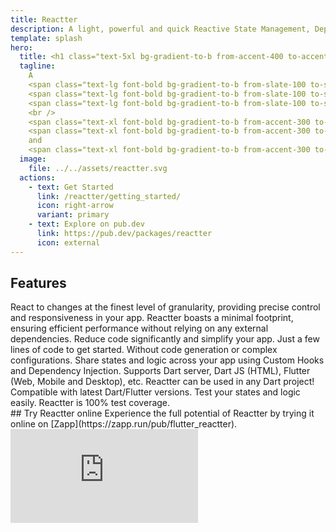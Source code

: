 ```yaml
---
title: Reactter
description: A light, powerful and quick Reactive State Management, Dependency Injection and Event handler.
template: splash
hero:
  title: <h1 class="text-5xl bg-gradient-to-b from-accent-400 to-accent-300 bg-clip-text text-transparent">Reactter</h1>
  tagline:
    A
    <span class="text-lg font-bold bg-gradient-to-b from-slate-100 to-slate-400 bg-clip-text text-transparent">lightweight</span>, 
    <span class="text-lg font-bold bg-gradient-to-b from-slate-100 to-slate-400 bg-clip-text text-transparent">powerful</span>, and
    <span class="text-lg font-bold bg-gradient-to-b from-slate-100 to-slate-400 bg-clip-text text-transparent">reactive</span>
    <br />
    <span class="text-xl font-bold bg-gradient-to-b from-accent-300 to-accent-200 bg-clip-text text-transparent">State Management</span>,
    <span class="text-xl font-bold bg-gradient-to-b from-accent-300 to-accent-200 bg-clip-text text-transparent">Dependency Injection</span>
    and
    <span class="text-xl font-bold bg-gradient-to-b from-accent-300 to-accent-200 bg-clip-text text-transparent">Event handler</span>.
  image:
    file: ../../assets/reactter.svg
  actions:
    - text: Get Started
      link: /reactter/getting_started/
      icon: right-arrow
      variant: primary
    - text: Explore on pub.dev
      link: https://pub.dev/packages/reactter
      icon: external
---
```



## Features

<CardGrid stagger>
  <Card title="Fine-grained reactivity" icon="rocket">
    React to changes at the finest level of granularity, providing precise
    control and responsiveness in your app.
  </Card>
  <Card title="Lightweight" icon="telegram">
    Reactter boasts a minimal footprint, ensuring efficient performance without
    relying on any external dependencies.
  </Card>
  <Card title="No Boilerplate" icon="seti:html">
    Reduce code significantly and simplify your app.
  </Card>
  <Card title="Easy to use" icon="star">
    Just a few lines of code to get started. Without code generation or complex
    configurations.
  </Card>
  <Card title="Highly reusable" icon="seti:json">
    Share states and logic across your app using Custom Hooks and Dependency
    Injection.
  </Card>
  <Card title="100% Dart" icon="seti:dart">
    Supports Dart server, Dart JS (HTML), Flutter (Web, Mobile and Desktop),
    etc. Reactter can be used in any Dart project! Compatible with latest
    Dart/Flutter versions.
  </Card>
  <Card title="Fully testable" icon="approve-check">
    Test your states and logic easily. Reactter is 100% test coverage.
  </Card>
</CardGrid>

<div class="flex flex-col items-start justify-start">
  ## Try Reactter online
  Experience the full potential of Reactter by trying it online on [Zapp](https://zapp.run/pub/flutter_reactter).
  <iframe
    src="https://zapp.run/edit/zzm06d60n06?theme=dark&lazy=false&file=lib/examples/1_counter/counter_page.dart"
    class="w-full !h-[600px]"
    style="border: 0; overflow: hidden;"
  ></iframe>
</div>

<ScriptIndex />
